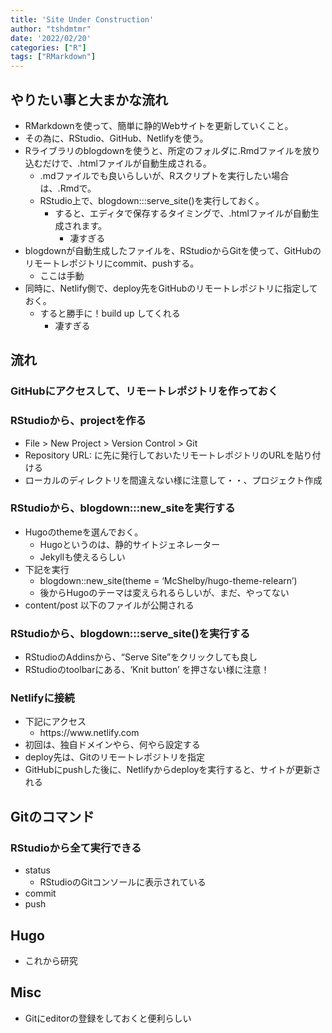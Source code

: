 ```yaml
---
title: 'Site Under Construction'
author: "tshdmtmr"
date: '2022/02/20'
categories: ["R"]
tags: ["RMarkdown"]
---
```



## やりたい事と大まかな流れ
- RMarkdownを使って、簡単に静的Webサイトを更新していくこと。
- その為に、RStudio、GitHub、Netlifyを使う。
- Rライブラリのblogdownを使うと、所定のフォルダに.Rmdファイルを放り込むだけで、.htmlファイルが自動生成される。
	- .mdファイルでも良いらしいが、Rスクリプトを実行したい場合は、.Rmdで。
	- RStudio上で、blogdown:::serve_site()を実行しておく。
		- すると、エディタで保存するタイミングで、.htmlファイルが自動生成されます。
			- 凄すぎる
- blogdownが自動生成したファイルを、RStudioからGitを使って、GitHubのリモートレポジトリにcommit、pushする。
	- ここは手動
- 同時に、Netlify側で、deploy先をGitHubのリモートレポジトリに指定しておく。
	- すると勝手に！build up してくれる
		- 凄すぎる

## 流れ
### GitHubにアクセスして、リモートレポジトリを作っておく

### RStudioから、projectを作る
- File > New Project > Version Control > Git
- Repository URL: に先に発行しておいたリモートレポジトリのURLを貼り付ける
- ローカルのディレクトリを間違えない様に注意して・・、プロジェクト作成

### RStudioから、blogdown:::new_siteを実行する
- Hugoのthemeを選んでおく。
	- Hugoというのは、静的サイトジェネレーター
	- Jekyllも使えるらしい
- 下記を実行
	- blogdown::new_site(theme = 'McShelby/hugo-theme-relearn')
	- 後からHugoのテーマは変えられるらしいが、まだ、やってない
- content/post 以下のファイルが公開される

### RStudioから、blogdown:::serve_site()を実行する
- RStudioのAddinsから、“Serve Site”をクリックしても良し
- RStudioのtoolbarにある、'Knit button' を押さない様に注意！

### Netlifyに接続
- 下記にアクセス
	- https://www.netlify.com
- 初回は、独自ドメインやら、何やら設定する
- deploy先は、Gitのリモートレポジトリを指定
- GitHubにpushした後に、Netlifyからdeployを実行すると、サイトが更新される


## Gitのコマンド
### RStudioから全て実行できる
- status
	- RStudioのGitコンソールに表示されている
- commit
- push


## Hugo
- これから研究

## Misc
- Gitにeditorの登録をしておくと便利らしい

